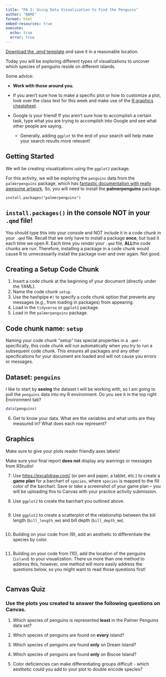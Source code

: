 ```yaml
---
title: "PA 2: Using Data Visualization to Find the Penguins"
author: "NAME"
format: html
embed-resources: true
execute: 
  echo: true
  error: true
---
```


<!-- Insert your setup code chunk here. This is just good practice. -->

[Download the .qmd template](PA2.qmd) and save it in a reasonable location.

Today you will be exploring different types of visualizations to uncover which species of penguins reside on different islands.

Some advice:

+ **Work with those around you.**

+ If you aren't sure how to make a specific plot or how to customize a plot, look over the class text for this week and make use of the [R graphics cheatsheet](https://earobinson95.github.io/stat331-calpoly-text/02-tidy-data-and-basics-of-graphics.html#rgraphics).

+ Google is your friend! If you aren't sure how to accomplish a certain task, type what you are trying to accomplish into Google and see what other people are saying.
  + Generally, adding `ggplot` to the end of your search will help make your search results more relevant!

## Getting Started

We will be creating visualizations using the `ggplot2` package.

For this activity, we will be exploring the `penguins` data from the `palmerpenguins` package, which has [fantastic documentation with really awesome artwork](https://allisonhorst.github.io/palmerpenguins/). So, you will need to install the **palmerpenguins** package.

`install.packages("palmerpenguins")`

::: {.callout-caution}

## `install.packages()` in the console NOT in your `.qmd` file!

You should type this into your console and NOT include it in a code chunk in your `.qmd` file. Recall that we only have to install a package **once**, but load it each time we open R. Each time you *render* your `.qmd` file, **ALL**the code chunks are run. Therefore, installing a package in a code chunk would cause R to unnecessarily install the package over and over again. Not good.

:::


## Creating a Setup Code Chunk

1.  Insert a code chunk at the beginning of your document (directly under the YAML).
2.  Name the code chunk `setup`.
3.  Use the hashpipe `#|` to specify a code chunk option that prevents any messages (e.g., from loading in packages) from appearing.
4.  Load in the `tidyverse` or `ggplot2` package.
5.  Load in the `palmerpenguins` package.

::: callout-note

## Code chunk name: `setup`

Naming your code chunk "setup" has special properties in a `.qmd` - specifically, this code chunk will run automatically when you try to run a subsequent code chunk. This ensures all packages and any other specifications for your document are loaded and will not cause you errors or messages.
:::

## Dataset: `penguins`

I like to start by **seeing** the dataset I will be working with, so I am going to pull the `penguins` data into my R environment. Do you see it in the top right Environment tab?

```r
data(penguins)
```

6. Get to know your data. What are the variables and what units are they measured in? What does each row represent?

## Graphics

::: callout-note
Make sure to give your plots reader friendly axes labels!
:::

::: callout-note
Make sure your final report **does not** display any wanrings or messages from RStudio!
:::

7. Use <https://excalidraw.com/> (or pen and paper, a tablet, etc.) to create a **game plan** for a barchart of `species`, where `species` is mapped to the fill color of the barchart. Save or take a screenshot of your game plan -- you will be uploading this to Canvas with your practice activity submission.

8. Use `ggplot2` to create the barchart you outlined above.

```r

```

9. Use `ggplot2` to create a scatterplot of the relationship between the bill length (`bill_length_mm`) and bill depth (`bill_depth_mm`).

```r

```

10. Building on your code from (9), add an aesthetic to differentiate the species by color.

```r

```

11. Building on your code from (10), add the location of the penguins (`island`) to your visualization. There us more than one method to address this, however, one method will more easily address the questions below, so you might want to read those questions first!

```r

```

## Canvas Quiz

::: callout-tip
### Use the plots you created to answer the following questions on Canvas.

1.  Which species of penguins is represented **least** in the Palmer Penguins data set?

2.  Which species of penguins are found on **every** island?

3.  Which species of penguins are found **only** on Dream Island?

4.  Which species of penguins are found **only** on Biscoe Island?

5.  Color deficiencies can make differentiating groups difficult - which aesthetic could you add to your plot to double encode species?
:::

